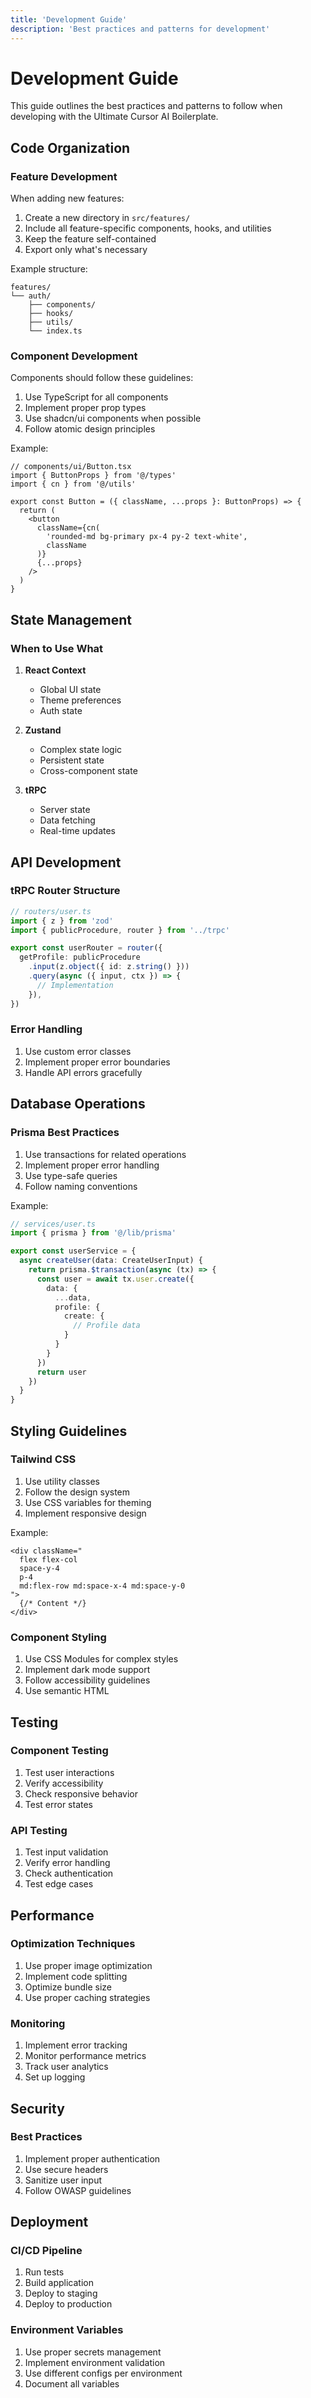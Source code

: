 ```yaml
---
title: 'Development Guide'
description: 'Best practices and patterns for development'
---
```


# Development Guide

This guide outlines the best practices and patterns to follow when developing with the Ultimate Cursor AI Boilerplate.

## Code Organization

### Feature Development

When adding new features:

1. Create a new directory in `src/features/`
2. Include all feature-specific components, hooks, and utilities
3. Keep the feature self-contained
4. Export only what's necessary

Example structure:
```
features/
└── auth/
    ├── components/
    ├── hooks/
    ├── utils/
    └── index.ts
```

### Component Development

Components should follow these guidelines:

1. Use TypeScript for all components
2. Implement proper prop types
3. Use shadcn/ui components when possible
4. Follow atomic design principles

Example:
```tsx
// components/ui/Button.tsx
import { ButtonProps } from '@/types'
import { cn } from '@/utils'

export const Button = ({ className, ...props }: ButtonProps) => {
  return (
    <button
      className={cn(
        'rounded-md bg-primary px-4 py-2 text-white',
        className
      )}
      {...props}
    />
  )
}
```

## State Management

### When to Use What

1. **React Context**
   - Global UI state
   - Theme preferences
   - Auth state

2. **Zustand**
   - Complex state logic
   - Persistent state
   - Cross-component state

3. **tRPC**
   - Server state
   - Data fetching
   - Real-time updates

## API Development

### tRPC Router Structure

```typescript
// routers/user.ts
import { z } from 'zod'
import { publicProcedure, router } from '../trpc'

export const userRouter = router({
  getProfile: publicProcedure
    .input(z.object({ id: z.string() }))
    .query(async ({ input, ctx }) => {
      // Implementation
    }),
})
```

### Error Handling

1. Use custom error classes
2. Implement proper error boundaries
3. Handle API errors gracefully

## Database Operations

### Prisma Best Practices

1. Use transactions for related operations
2. Implement proper error handling
3. Use type-safe queries
4. Follow naming conventions

Example:
```typescript
// services/user.ts
import { prisma } from '@/lib/prisma'

export const userService = {
  async createUser(data: CreateUserInput) {
    return prisma.$transaction(async (tx) => {
      const user = await tx.user.create({
        data: {
          ...data,
          profile: {
            create: {
              // Profile data
            }
          }
        }
      })
      return user
    })
  }
}
```

## Styling Guidelines

### Tailwind CSS

1. Use utility classes
2. Follow the design system
3. Use CSS variables for theming
4. Implement responsive design

Example:
```tsx
<div className="
  flex flex-col
  space-y-4
  p-4
  md:flex-row md:space-x-4 md:space-y-0
">
  {/* Content */}
</div>
```

### Component Styling

1. Use CSS Modules for complex styles
2. Implement dark mode support
3. Follow accessibility guidelines
4. Use semantic HTML

## Testing

### Component Testing

1. Test user interactions
2. Verify accessibility
3. Check responsive behavior
4. Test error states

### API Testing

1. Test input validation
2. Verify error handling
3. Check authentication
4. Test edge cases

## Performance

### Optimization Techniques

1. Use proper image optimization
2. Implement code splitting
3. Optimize bundle size
4. Use proper caching strategies

### Monitoring

1. Implement error tracking
2. Monitor performance metrics
3. Track user analytics
4. Set up logging

## Security

### Best Practices

1. Implement proper authentication
2. Use secure headers
3. Sanitize user input
4. Follow OWASP guidelines

## Deployment

### CI/CD Pipeline

1. Run tests
2. Build application
3. Deploy to staging
4. Deploy to production

### Environment Variables

1. Use proper secrets management
2. Implement environment validation
3. Use different configs per environment
4. Document all variables 